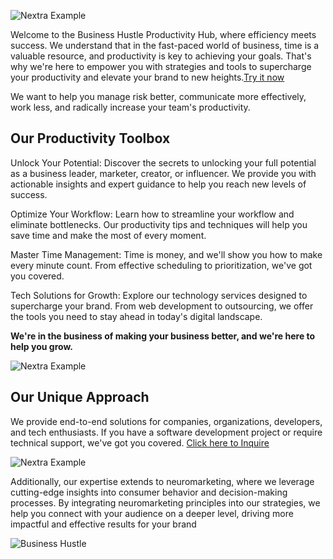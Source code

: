 
<Bleed>![Nextra Example](../public/feature2.png)</Bleed>

Welcome to the Business Hustle Productivity Hub, where efficiency meets success. We understand that in the fast-paced world of business, time is a valuable resource, and productivity is key to achieving your goals. That's why we're here to empower you with strategies and tools to supercharge your productivity and elevate your brand to new heights.[Try it now](https://app.businesshustle.co.za/dashboard.php)

We want to help you manage risk better, communicate more effectively, work less, and radically increase your team's productivity. 

## Our Productivity Toolbox

Unlock Your Potential: Discover the secrets to unlocking your full potential as a business leader, marketer, creator, or influencer. We provide you with actionable insights and expert guidance to help you reach new levels of success.

Optimize Your Workflow: Learn how to streamline your workflow and eliminate bottlenecks. Our productivity tips and techniques will help you save time and make the most of every moment.

Master Time Management: Time is money, and we'll show you how to make every minute count. From effective scheduling to prioritization, we've got you covered.

Tech Solutions for Growth: Explore our technology services designed to supercharge your brand. From web development to outsourcing, we offer the tools you need to stay ahead in today's digital landscape.

<Bleed>
  <div style={{ border: '1px solid #888', padding: '4rem 2.5rem', textAlign: 'center' }}>
    
**We're in the business of making your business better, and we're here to help you grow.**

  </div>
</Bleed>

<Bleed>![Nextra Example](../public/fs.png)</Bleed>

## Our Unique Approach 

We provide end-to-end solutions for companies, organizations, developers, and tech enthusiasts. If you have a software development project or require technical support, we've got you covered. [Click here to Inquire](https://bit.ly/business-hustle) 

<Bleed>![Nextra Example](../public/neuro.gif)</Bleed>

Additionally, our expertise extends to neuromarketing, where we leverage cutting-edge insights into consumer behavior and decision-making processes. By integrating neuromarketing principles into our strategies, we help you connect with your audience on a deeper level, driving more impactful and effective results for your brand

![Business Hustle](https://img.shields.io/badge/Business-Hustle-blue)
